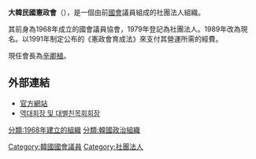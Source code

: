 '''大韓民國憲政會'''（{{kor|대한민국헌정회|大韓民國憲政會}}），是一個由前[[韓國國會|國會]]議員組成的社團法人組織。

其前身為1968年成立的國會議員協會，1979年登記為社團法人。1989年改為現名。以1991年制定公布的《憲政會育成法》來支付其營運所需的經費。

現任會長為[[辛卿植|辛卿植]]。

==外部連結==
* [https://www.rokps.or.kr/ 官方網站] {{Wayback|url=https://www.rokps.or.kr/ |date=20210602212441 }}
* [http://www.rokps.or.kr/sub1_5.asp 역대회장 및 대별친목회회장]{{Wayback|url=http://www.rokps.or.kr/sub1_5.asp |date=20071015105912 }}

[[分類:1968年建立的組織|分類:1968年建立的組織]]
[[分類:韓國政治組織|分類:韓國政治組織]]
[[Category:韓國國會議員|Category:韓國國會議員]]
[[Category:社團法人|Category:社團法人]]
